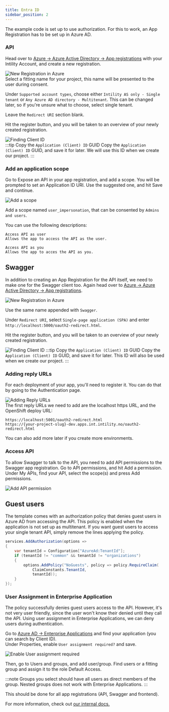 ```yaml
---
title: Entra ID
sidebar_position: 2
---
```


The example code is set up to use authorization. For this to work, an App Registration has to be set up in Azure AD.

### API

Head over to [Azure -> Azure Active Directory -> App registrations](https://portal.azure.com/#blade/Microsoft_AAD_IAM/ActiveDirectoryMenuBlade/RegisteredApps)
with your Intility Account, and create a new registration.

![New Registration in Azure](/img/azure-new-dotnet.png)  
Select a fitting name for your project, this name will be presented to the user during consent.

Under `Supported account types`, choose either `Intility AS only - Single tenant` or `Any Azure AD directory - Multitenant`.
This can be changed later, so if you're unsure what to choose, select single tenant.

Leave the `Redirect URI` section blank.

Hit the register button, and you will be taken to an overview of your newly created registration.

![Finding Client ID](/img/azure-clientid-dotnet.png)  
:::tip Copy the `Application (Client) ID` GUID
Copy the `Application (Client) ID` GUID, and save it for later. We will use this ID when we create our project.
:::

### Add an application scope

Go to Expose an API in your app registration, and add a scope.
You will be prompted to set an Application ID URI.
Use the suggested one, and hit Save and continue.

![Add a scope](/img/azure-add-scope.png)

Add a scope named `user_impersonation`, that can be consented by `Admins and users`.

You can use the following descriptions:

```
Access API as user
Allows the app to access the API as the user.

Access API as you
Allows the app to acces the API as you.
```

## Swagger

In addition to creating an App Registration for the API itself, we need to make one for the Swagger client too.
Again head over to [Azure -> Azure Active Directory -> App registrations](https://portal.azure.com/#blade/Microsoft_AAD_IAM/ActiveDirectoryMenuBlade/RegisteredApps).

![New Registration in Azure](/img/azure-new-swagger.png)

Use the same name appended with `Swagger`.

Under `Redirect URI`, select `Single-page application (SPA)` and enter `http://localhost:5000/oauth2-redirect.html`.

Hit the register button, and you will be taken to an overview of your newly created registration.

![Finding Client ID](/img/azure-clientid-swagger.png)
:::tip Copy the `Application (Client) ID` GUID
Copy the `Application (Client) ID` GUID, and save it for later. This ID will also be used when we create our project.
:::

### Adding reply URLs

For each deployment of your app, you'll need to register it. You can do that by going to the Authentication page.

![Adding Reply URLs](/img/azure-replyurls-swagger.png)  
The first reply URLs we need to add are the localhost https URL, and the OpenShift deploy URL:

```
https://localhost:5001/oauth2-redirect.html
https://{your-project-slug}-dev.apps.int.intility.no/oauth2-redirect.html
```

You can also add more later if you create more environments.

### Access API

To allow Swagger to talk to the API, you need to add API permissions to the Swagger app registration.
Go to API permissions, and hit Add a permission.
Under My APIs, find your API, select the scope(s) and press Add permissions.

![Add API permission](/img/azure-api-permissions.png)

## Guest users

The template comes with an authorization policy that denies guest users in Azure AD from accessing the API.
This policy is enabled when the application is not set up as multitenant.
If you want guest users to access your single tenant API, simply remove the lines applying the policy.

```csharp title=Startup.cs
services.AddAuthorization(options =>
{
    var tenantId = Configuration["AzureAd:TenantId"];
    if (tenantId != "common" && tenantId != "organizations")
    {
        options.AddPolicy("NoGuests", policy => policy.RequireClaim(
            ClaimConstants.TenantId,
            tenantId));
    }
});
```

### User Assignment in Enterprise Application

The policy successfully denies guest users access to the API.
However, it's not very user friendly, since the user won't know their denied until they call the API.
Using user assignment in Enterprise Applications, we can deny users during authentication.

Go to [Azure AD -> Enterprise Applications](https://portal.azure.com/#blade/Microsoft_AAD_IAM/StartboardApplicationsMenuBlade/AllApps/menuId/) and find your application (you can search by Client ID).  
Under Properties, enable `User assignment required?` and save.

![Enable User assignment required](/img/azure-user-assignment.png)

Then, go to Users and groups, and add user/group. Find users or a fitting group and assign it to the role Default Access.

:::note
Groups you select should have all users as direct members of the group. Nested groups does not work with Enterprise Applications.
:::

This should be done for all app registrations (API, Swagger and frontend).

For more information, check out [our internal docs.](https://gitlab.intility.com/groups/documentation/-/wikis/Security/API-sikkerhet-med-Azure-AD)
